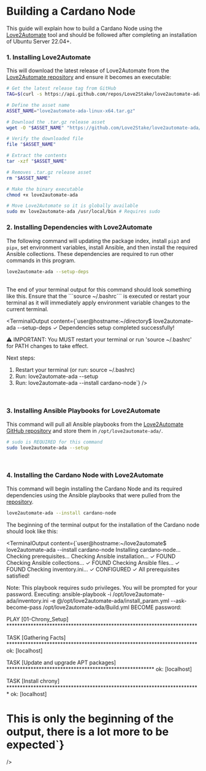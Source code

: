 
# Building a Cardano Node

This guide will explain how to build a Cardano Node using the <a href="github.com/Love2Stake/love2automate-ada">Love2Automate</a> tool and should be followed after completing an installation of Ubuntu Server 22.04+.

### 1. Installing Love2Automate
This will download the latest release of Love2Automate from the <a href="https://github.com/Love2Stake/love2automate-ada">Love2Automate repository</a> and ensure it becomes an executable:

```bash
# Get the latest release tag from GitHub
TAG=$(curl -s https://api.github.com/repos/Love2Stake/love2automate-ada/releases/latest | grep -oP '"tag_name": "\K[^"]+')

# Define the asset name
ASSET_NAME="love2automate-ada-linux-x64.tar.gz"

# Download the .tar.gz release asset
wget -O "$ASSET_NAME" "https://github.com/Love2Stake/love2automate-ada/releases/download/$TAG/$ASSET_NAME"

# Verify the downloaded file
file "$ASSET_NAME"

# Extract the contents
tar -xzf "$ASSET_NAME"

# Removes .tar.gz release asset
rm "$ASSET_NAME"

# Make the binary executable
chmod +x love2automate-ada

# Move Love2Automate so it is globally available
sudo mv love2automate-ada /usr/local/bin # Requires sudo
```


### 2. Installing Dependencies with Love2Automate

The following command will updating the package index, install ```pip3``` and ```pipx```, set environment variables, install Ansible, and then install the required Ansible collections. These dependencies are required to run other commands in this program.

```bash
love2automate-ada --setup-deps
```
<br />
The end of your terminal output for this command should look something like this. Ensure that the ```source ~/.bashrc``` is executed or restart your terminal as it will immediately apply environment variable changes to the current terminal.

<TerminalOutput 
  content={`user@hostname:~/directory$ love2automate-ada --setup-deps
✓ Dependencies setup completed successfully!

⚠️  IMPORTANT: You MUST restart your terminal or run 'source ~/.bashrc' for PATH changes to take effect.

Next steps:
1. Restart your terminal (or run: source ~/.bashrc)
2. Run: love2automate-ada --setup
3. Run: love2automate-ada --install cardano-node`}
/>
<br />

### 3. Installing Ansible Playbooks for Love2Automate
This command will pull all Ansible playbooks from the <a href="https://github.com/Love2Stake/love2automate-ada">Love2Automate GitHub repository</a> and store them in ```/opt/love2automate-ada/```.
```bash
# sudo is REQUIRED for this command
sudo love2automate-ada --setup
```
<br />

### 4. Installing the Cardano Node with Love2Automate

This command will begin installing the Cardano Node and its required dependencies using the Ansible playbooks that were pulled from the <a href="https://github.com/Love2Stake/love2automate-ada">repository</a>.
```bash
love2automate-ada --install cardano-node
```

The beginning of the terminal output for the installation of the Cardano node should look like this:

<TerminalOutput 
  content={`user@hostname:~/love2automate$ love2automate-ada --install cardano-node
Installing cardano-node...
Checking prerequisites...
Checking Ansible installation... ✓ FOUND
Checking Ansible collections... ✓ FOUND
Checking Ansible files... ✓ FOUND
Checking inventory.ini... ✓ CONFIGURED
✓ All prerequisites satisfied!

Note: This playbook requires sudo privileges. You will be prompted for your password.
Executing: ansible-playbook -i /opt/love2automate-ada/inventory.ini -e @/opt/love2automate-ada/install_param.yml --ask-become-pass /opt/love2automate-ada/Build.yml
BECOME password: 

PLAY [01-Chrony_Setup] ***********************************************************************

TASK [Gathering Facts] ***********************************************************************
ok: [localhost]

TASK [Update and upgrade APT packages] *******************************************************
ok: [localhost]

TASK [Install chrony] ************************************************************************
ok: [localhost]

# This is only the beginning of the output, there is a lot more to be expected`}
/>